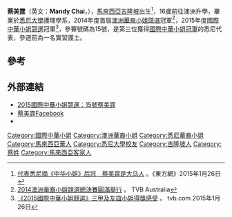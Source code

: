 {{藝人
| 類型 = 女藝人
| 名字 = 蔡美霆
| 綽號 = 
| 羅馬拼音 =
| 英文名 = Mandy Chai
| 民族 = [[大馬華人|大馬華人]]
| 出生日期 = {{birth date and age|1992|2|22}}
| 出生地點 = {{MAL}}吉隆坡
| 職業 = 
| 國籍 = {{MAL}}
| 籍貫 = 
| 語言 = [[廣東話|廣東話]]、[[英語|英語]]、[[普通話|普通話]]
| 教育程度 = [[悉尼大學|悉尼大學]]護理學系
| 出道地點 = [[香港|香港]]
| 出道作 = 
| 代表作 = 
| 獎項= 2015[[國際中華小姐|國際中華小姐]][[冠軍|冠軍]]<br>2014[[澳洲華裔小姐|澳洲華裔小姐]][[冠軍|冠軍]]
}}

'''蔡美霆'''（英文：'''Mandy Chai'''，{{bd|1992年2月22日}}），[[馬來西亞|馬來西亞]][[吉隆坡|吉隆坡]]出生<ref>[http://www.orientaldaily.com.my/entertainment/yl571018 代表悉尼摘《中华小姐》后冠　蔡美霆是大马人] {{Wayback|url=http://www.orientaldaily.com.my/entertainment/yl571018 |date=20160203120827 }}。《東方網》2015年1月26日</ref>，16歲前往澳洲升學，畢業於[[悉尼大學|悉尼大學]]護理學系，2014年度首屆[[澳洲華裔小姐競選|澳洲華裔小姐競選]]冠軍<ref>[http://www.tvb.com.au/event_page_index.php?pid=396 2014澳洲華裔小姐競選總決賽圓滿舉行] {{webarchive|url=https://web.archive.org/web/20160403074745/http://www.tvb.com.au/event_page_index.php?pid=396 |date=2016-04-03 }}。 TVB Australia</ref>，2015年度[[國際中華小姐競選|國際中華小姐競選]]冠軍<ref>[http://b.tvb.com/mcip/2015/01/26/%E3%80%8A2015%E5%9C%8B%E9%9A%9B%E4%B8%AD%E8%8F%AF%E5%B0%8F%E5%A7%90%E7%AB%B6%E9%81%B8%E3%80%8B%E4%B8%89%E7%94%B2%E5%8F%8A%E5%8F%8B%E8%AA%BC%E5%B0%8F%E5%A7%90%E5%BE%97%E7%8D%8E%E6%84%9F%E5%8F%97/ 《2015國際中華小姐競選》三甲及友誼小姐得獎感受] {{Wayback|url=http://b.tvb.com/mcip/2015/01/26/%E3%80%8A2015%E5%9C%8B%E9%9A%9B%E4%B8%AD%E8%8F%AF%E5%B0%8F%E5%A7%90%E7%AB%B6%E9%81%B8%E3%80%8B%E4%B8%89%E7%94%B2%E5%8F%8A%E5%8F%8B%E8%AA%BC%E5%B0%8F%E5%A7%90%E5%BE%97%E7%8D%8E%E6%84%9F%E5%8F%97/ |date=20160205113814 }}。 tvb.com 2015年1月26日</ref>，參賽號碼為15號，是第三位獲得[[國際中華小姐|國際中華小姐]][[冠軍|冠軍]]的悉尼代表，參選前為一名實習護士。

==參考==
{{reflist}}

==外部連結==
*[https://web.archive.org/web/20150123233335/http://mcip.tvb.com/2015/contestant.php?ID=15 2015國際中華小姐競選：15號蔡美霆]
*[https://www.facebook.com/chai.mandy 蔡美霆Facebook] {{Wayback|url=https://www.facebook.com/chai.mandy |date=20170308170141 }}
*{{instagram|mandychai2}}

 {{國際中華小姐|[[陳凱琳|陳凱琳]]|冠|2014|[[朱亞琳|朱亞琳]]}}

{{DEFAULTSORT:C}}
[[Category:國際中華小姐|Category:國際中華小姐]]
[[Category:澳洲華裔小姐|Category:澳洲華裔小姐]]
[[Category:悉尼華裔小姐|Category:悉尼華裔小姐]]
[[Category:馬來西亞華人|Category:馬來西亞華人]]
[[Category:悉尼大學校友|Category:悉尼大學校友]]
[[Category:吉隆坡人|Category:吉隆坡人]]
[[Category:蔡姓|Category:蔡姓]]
[[Category:馬來西亞客家人|Category:馬來西亞客家人]]